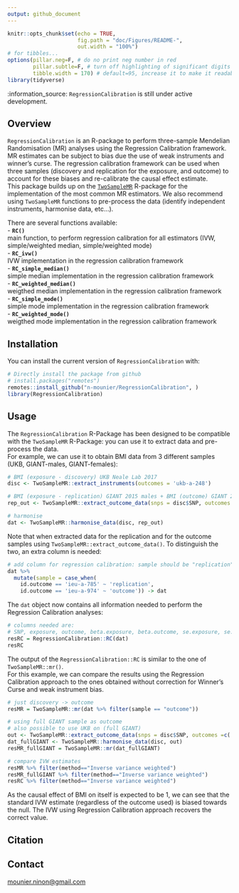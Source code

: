 ```yaml
---
output: github_document
---
```


<!-- README.md is generated from README.Rmd. Please edit that file -->

```r
knitr::opts_chunk$set(echo = TRUE,
                      fig.path = "doc/Figures/README-",
                      out.width = "100%")
# for tibbles...
options(pillar.neg=F, # do no print neg number in red
        pillar.subtle=F, # turn off highlighting of significant digits
        tibble.width = 170) # default=95, increase it to make it readable
library(tidyverse)

```

:information\_source: `RegressionCalibration` is still under active development.

## Overview
[//]:*******

`RegressionCalibration` is an R-package to perform three-sample Mendelian Randomisation (MR) analyses using the Regression Calibration framework. MR estimates can be subject to bias due the use of weak instruments and winner’s curse. The regression calibration framework can be used when three samples (discovery and replication for the exposure, and outcome) to account for these biases and re-calibrate the causal effect estimate.           
This package builds up on the [`TwoSampleMR`](https://github.com/MRCIEU/TwoSampleMR/) R-package for the implementation of the most common MR estimators. We also recommend using `TwoSampleMR` functions to pre-process the data (identify independent instruments, harmonise data, etc...).


There are several functions available:  
-   **`RC()`**   
main function, to perform regression calibration for all estimators (IVW, simple/weighted median, simple/weighted mode)   
-   **`RC_ivw()`**  
IVW implementation in the regression calibration framework   
-   **`RC_simple_median()`**  
simple median implementation in the regression calibration framework   
-   **`RC_weighted_median()`**  
weigthed median implementation in the regression calibration framework   
-   **`RC_simple_mode()`**  
simple mode implementation in the regression calibration framework   
-   **`RC_weighted_mode()`**  
weigthed mode implementation in the regression calibration framework    

## Installation
[//]:*******

You can install the current version of `RegressionCalibration` with:    
```r
# Directly install the package from github
# install.packages("remotes")
remotes::install_github("n-mounier/RegressionCalibration", )
library(RegressionCalibration)
```
<!--- Note: using remotes instead of devtools leads to re-build the package
and apparently, it may be a problem with R 3.4 and macOS, 
see https://stackoverflow.com/questions/43595457/alternate-compiler-for-installing-r-packages-clang-error-unsupported-option/43943631#43943631 --->

## Usage
[//]:*******

The `RegressionCalibration` R-Package has been designed to be compatible with the `TwoSampleMR` R-Package: you can use it to extract data and pre-process the data.   
For example, we can use it to obtain BMI data from 3 different samples (UKB, GIANT-males, GIANT-females):

```r

# BMI (exposure - discovery) UKB Neale Lab 2017 
disc <- TwoSampleMR::extract_instruments(outcomes = 'ukb-a-248') 

# BMI (exposure - replication) GIANT 2015 males + BMI (outcome) GIANT 2015 females 
rep_out <- TwoSampleMR::extract_outcome_data(snps = disc$SNP, outcomes =c('ieu-a-785', 'ieu-a-974'))

# harmonise
dat <- TwoSampleMR::harmonise_data(disc, rep_out)

``` 

Note that when extracted data for the replication and for the outcome samples using `TwoSampleMR::extract_outcome_data()`. To distinguish the two, an extra column is needed: 

```r

# add column for regression calibration: sample should be "replication" or "outcome"
dat %>%
  mutate(sample = case_when(
    id.outcome == 'ieu-a-785' ~ 'replication',
    id.outcome == 'ieu-a-974' ~ 'outcome')) -> dat

``` 

The `dat` object now contains all information needed to perform the Regression Calibration analyses:

```r
# columns needed are: 
# SNP, exposure, outcome, beta.exposure, beta.outcome, se.exposure, se.outcome, mr_keep, sample
resRC = RegressionCalibration::RC(dat)
resRC
``` 

The output of the `RegressionCalibration::RC` is similar to the one of `TwoSampleMR::mr()`.    
For this example, we can compare the results using the Regression Calibration approach to the ones obtained without correction for Winner's Curse and weak instrument bias.  

```r
# just discovery -> outcome
resMR = TwoSampleMR::mr(dat %>% filter(sample == "outcome"))

# using full GIANT sample as outcome
# also possible to use UKB on (full GIANT)
out <- TwoSampleMR::extract_outcome_data(snps = disc$SNP, outcomes =c('ieu-a-2'))
dat_fullGIANT <- TwoSampleMR::harmonise_data(disc, out)
resMR_fullGIANT = TwoSampleMR::mr(dat_fullGIANT)

# compare IVW estimates
resMR %>% filter(method=="Inverse variance weighted")
resMR_fullGIANT %>% filter(method=="Inverse variance weighted")
resRC %>% filter(method=="Inverse variance weighted")
``` 

As the causal effect of BMI on itself is expected to be 1, we can see that the standard IVW estimate (regardless of the outcome used) is biased towards the null. The IVW using Regression Calibration approach recovers the correct value.

## Citation
[//]:*******


## Contact
<mounier.ninon@gmail.com>
